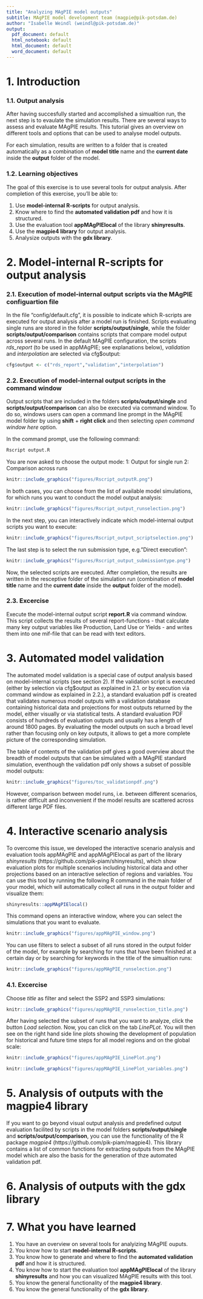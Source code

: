 ```yaml
---
title: "Analyzing MAgPIE model outputs"
subtitle: MAgPIE model development team (magpie@pik-potsdam.de)
author: "Isabelle Weindl (weindl@pik-potsdam.de)"
output:
  pdf_document: default
  html_notebook: default
  html_document: default
  word_document: default
---
```


# 1. Introduction

### 1.1. Output analysis
After having succesfully started and accomplished a simualtion run, the next step is to evaulate the simulation results.
There are several ways to assess and evaluate MAgPIE results. This tutorial gives an overview on different tools and options that can be used to analyse model outputs. 

For each simulation, results are written to a folder that is created automatically as a combination of **model title** name and the **current date** inside the **output** folder of the model.


### 1.2. Learning objectives
The goal of this exercise is to use several tools for output analysis. After completion of this exercise, you'll be able to:

1. Use **model-internal R-scripts** for output analysis.
2. Know where to find the **automated validation pdf** and how it is structured.
3. Use the evaluation tool **appMAgPIElocal** of the library **shinyresults**.
4. Use the **magpie4 library** for output analysis.
5. Analysize outputs with the **gdx library**.


# 2. Model-internal R-scripts for output analysis

### 2.1. Execution of model-internal output scripts via the MAgPIE configuartion file
In the file "config/default.cfg", it is possible to indicate which R-scripts are executed for output analysis after a model run is finished. Scripts evaluating single runs are stored in the folder **scripts/output/single**, while the folder **scripts/output/comparison** contains scripts that compare model output across several runs. In the default MAgPIE configuration, the scripts *rds_report* (to be used in appMAgPIE; see explanations below), *validation* and *interpolation* are selected via cfg$output: 

```r
cfg$output <- c("rds_report","validation","interpolation")
``` 

### 2.2. Execution of model-internal output scripts in the command window
Output scripts that are included in the folders **scripts/output/single** and **scripts/output/comparison** can also be executed via command window. To do so, windows users can open a command line prompt in the MAgPIE model folder by using **shift** + **right click** and then selecting *open command window here* option.

In the command prompt, use the following command:
```r
Rscript output.R
``` 

You are now asked to choose the output mode:
1: Output for single run
2: Comparison across runs

```r
knitr::include_graphics("figures/Rscript_outputR.png")
```

In both cases, you can choose from the list of available model simulations, for which runs you want to conduct the model output analysis: 

```r
knitr::include_graphics("figures/Rscript_output_runselection.png")
```

In the next step, you can interactively indicate which model-internal output scripts you want to execute:

```r
knitr::include_graphics("figures/Rscript_output_scriptselection.png")
```

The last step is to select the run submission type, e.g."Direct execution":

```r
knitr::include_graphics("figures/Rscript_output_submissiontype.png")
```

Now, the selected scripts are executed. After completion, the results are written in the resceptive folder of the simulation run (combination of **model title** name and the **current date** inside the **output** folder of the model).


### 2.3. Excercise
Execute the model-internal output script **report.R** via command window. This script collects the results of several report-functions - that calculate many key output variables like Production, Land Use or Yields - and writes them into one mif-file that can be read with text editors.


# 3. Automated model validation
The automated model validation is a special case of output analysis based on model-internal scripts (see section 2). If the validation script is executed (either by selection via cfg$output as explained in 2.1. or by execution via command window as explained in 2.2.), a standard evaluation pdf is created that validates numerous model outputs with a validation database containing historical data and projections for most outputs returned by the model, either visually or via statistical tests. A standard evaluation PDF consists of hundreds of evaluation outputs and usually has a length of around 1800 pages. By evaluating the model outputs on such a broad level rather than focusing only on key outputs, it allows to get a more complete picture of the corresponding simulation. 

The table of contents of the validation pdf gives a good overview about the breadth of model outputs that can be simulated with a MAgPIE standard simulation, eventhough the validation pdf only shows a subset of possible model outputs:

```r
knitr::include_graphics("figures/toc_validationpdf.png")
```


However, comparison between model runs, i.e. between different scenarios, is rather difficult and inconvenient if the model results are scattered across different large PDF files. 

# 4. Interactive scenario analysis
To overcome this issue, we developed the interactive scenario analysis and evaluation tools appMAgPIE and appMAgPIElocal as part of the library *shinyresults* (https://github.com/pik-piam/shinyresults), which show evaluation plots for multiple scenarios including historical data and other projections based on an interactive selection of regions and variables. You can use this tool by running the following R command in the main folder of your model, which will automatically collect all runs in the output folder and visualize them: 

```r
shinyresults::appMAgPIElocal()
```


This command opens an interactive window, where you can select the simulations that you want to evaluate. 


```r
knitr::include_graphics("figures/appMAgPIE_window.png")
```


You can use filters to select a subset of all runs stored in the output folder of the model, for example by searching for runs that have been finished at a certain day or by searching for keywords in the title of the simualtion runs:


```r
knitr::include_graphics("figures/appMAgPIE_runselection.png")
```


### 4.1. Excercise

Choose *title* as filter and select the SSP2 and SSP3 simulations:


```r
knitr::include_graphics("figures/appMAgPIE_runselection_title.png")
```


After having selected the subset of runs that you want to analyze, click the button *Load selection*. Now, you can click on the tab *LinePLot*. You will then see on the right hand side line plots showing the development of population for historical and future time steps for all model regions and on the global scale:


```r
knitr::include_graphics("figures/appMAgPIE_LinePlot.png")
```



```r
knitr::include_graphics("figures/appMAgPIE_LinePlot_variables.png")
```





# 5. Analysis of outputs with the magpie4 library

If you want to go beyond visual output analysis and predefined output evaluation facilited by scripts in the model folders **scripts/output/single** and **scripts/output/comparison**, you can use the functionality of the R package *magpie4* (https://github.com/pik-piam/magpie4). This library contains a list of common functions for extracting outputs from the MAgPIE model which are also the basis for the generation of thze automated validation pdf.


# 6. Analysis of outputs with the gdx library




# 7. What you have learned

1. You have an overview on several tools for analyizing MAgPIE ouputs. 
2. You know how to start **model-internal R-scripts**.
3. You know how to generate and where to find the **automated validation pdf** and how it is structured.
4. You know how to start the evaluation tool **appMAgPIElocal** of the library **shinyresults** and how you can visualized MAgPIE results with this tool.
4. You know the general functionality of the **magpie4 library**.
5. You know the general functionality of the **gdx library**.

